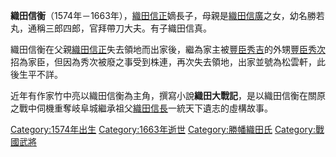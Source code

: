 {{unreferenced|time=2020-05-03T06:02:09+00:00}}
{{Notability Unreferenced |time=2020-05-03T05:56:16+00:00}}
'''織田信衡'''（1574年－1663年），[[織田信正|織田信正]]嫡長子，母親是[[織田信廣|織田信廣]]之女，幼名勝若丸，通稱三郎四郎，官拜帶刀大夫。有子織田信真。

織田信衡在父親[[織田信正|織田信正]]失去領地而出家後，繼為家主被[[豐臣秀吉|豐臣秀吉]]的外甥[[豐臣秀次|豐臣秀次]]招為家臣，但因為秀次被廢之事受到株連，再次失去領地，出家並號為松雲軒，此後生平不詳。

近年有作家竹中亮以織田信衡為主角，撰寫小說'''織田大戰記'''，是以織田信衡在關原之戰中伺機重奪岐阜城繼承祖父[[織田信長|織田信長]]一統天下遺志的虛構故事。

[[Category:1574年出生|Category:1574年出生]]
[[Category:1663年逝世|Category:1663年逝世]]
[[Category:勝幡織田氏|Category:勝幡織田氏]]
[[Category:戰國武將|Category:戰國武將]]